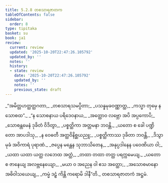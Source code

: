 ```yaml
---
title: 5.2.8 တစသာရဇာတက
tableOfContents: false
sidebar:
  order: 8
type: tipitaka
basket: su
book: ja1
review:
  current: review
  updated: '2025-10-20T22:47:26.105792'
  updated_by: ''
  notes: ''
  history:
  - state: review
    date: '2025-10-20T22:47:26.105792'
    updated_by: ''
    notes: ''
    previous_state: draft
---
```



<DynamicBreadcrumb />


<ReviewStatus review={frontmatter.review} showDetails={true} />

<HypothesisAnnotation frontmatter={frontmatter} />

<Division number="95" book="ja1" e="ch" v="22" p="131">

<Paragraph number="1259" type="verses" book="ja1">
_“အမိတ္တဟတ္ထတ္ထဂတာ,_  
_တစသာရသမပ္ပိတာ;_  
_ပသန္နမုခဝဏ္ဏာတ္ထ,_  
_ကသ္မာ တုမှေ န သောစထ”._  

</Paragraph>

</Division>
<Division number="96" book="ja1" e="ch" v="22" p="131">

<Paragraph number="1260" type="verses" book="ja1">
_“န သောစနာယ ပရိဒေဝနာယ,_  
_အတ္ထောဝ လဗ္ဘော အပိ အပ္ပကောပိ;_  
_သောစန္တမေနံ ဒုခိတံ ဝိဒိတွာ,_  
_ပစ္စတ္ထိကာ အတ္တမနာ ဘဝန္တိ._  

</Paragraph>

</Division>
<Division number="97" book="ja1" e="ch" v="22" p="131">

<Paragraph number="1261" type="verses" book="ja1">
_ယတော စ ခေါ ပဏ္ဍိတော အာပဒါသု,_  
_န ဝေဓတီ အတ္ထဝိနိစ္ဆယညူ;_  
_ပစ္စတ္ထိကာဿ ဒုခိတာ ဘဝန္တိ,_  
_ဒိသွာ မုခံ အဝိကာရံ ပုရာဏံ._  

</Paragraph>

</Division>
<Division number="98" book="ja1" e="ch" v="22" p="131">

<Paragraph number="1262" type="verses" book="ja1">
_ဇပ္ပေန မန္တေန သုဘာသိတေန,_  
_အနုပ္ပဒါနေန ပဝေဏိယာ ဝါ;_  
_ယထာ ယထာ ယတ္ထ လဘေထ အတ္ထံ,_  
_တထာ တထာ တတ္ထ ပရက္ကမေယျ._  

</Paragraph>

</Division>
<Division number="99" book="ja1" e="ch" v="22" p="132">

<Paragraph number="1263" type="verses" book="ja1">
_ယတော စ ဇာနေယျ အလဗ္ဘနေယျော,_  
_မယာ ဝ အညေန ဝါ ဧသ အတ္ထော;_  
_အသောစမာနော အဓိဝါသယေယျ,_  
_ကမ္မံ ဒဠှံ ကိန္တိ ကရောမိ ဒါနီ”တိ._  


</Paragraph>
</Division>

<Paragraph number="1264" type="center" book="ja1">
တစသာရဇာတကံ အဋ္ဌမံ.
</Paragraph>